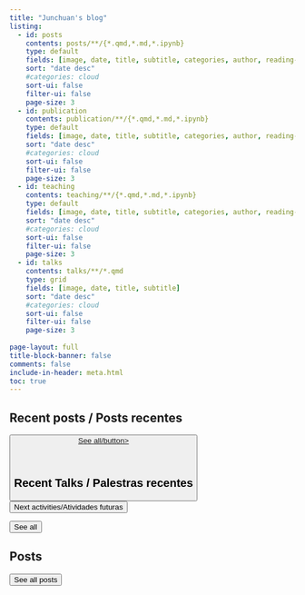```yaml
---
title: "Junchuan's blog"
listing:
  - id: posts
    contents: posts/**/{*.qmd,*.md,*.ipynb}
    type: default
    fields: [image, date, title, subtitle, categories, author, reading-time]
    sort: "date desc"
    #categories: cloud
    sort-ui: false
    filter-ui: false
    page-size: 3
  - id: publication
    contents: publication/**/{*.qmd,*.md,*.ipynb}
    type: default
    fields: [image, date, title, subtitle, categories, author, reading-time]
    sort: "date desc"
    #categories: cloud
    sort-ui: false
    filter-ui: false
    page-size: 3     
  - id: teaching
    contents: teaching/**/{*.qmd,*.md,*.ipynb}
    type: default
    fields: [image, date, title, subtitle, categories, author, reading-time]
    sort: "date desc"
    #categories: cloud
    sort-ui: false
    filter-ui: false
    page-size: 3
  - id: talks
    contents: talks/**/*.qmd
    type: grid
    fields: [image, date, title, subtitle]
    sort: "date desc"
    #categories: cloud
    sort-ui: false
    filter-ui: false
    page-size: 3        
  
page-layout: full
title-block-banner: false
comments: false
include-in-header: meta.html  
toc: true
---
```


## Recent posts / Posts recentes

::: {#posts}
:::

<a href="../posts/index.html"> <button type="button" class="btn btn-primary float-end btn-sm">See all/button></a>

<br>

## Recent Talks / Palestras recentes

<a href="../talks/index.html"> <button type="button" class="btn btn-danger float-end btn-sm">Next activities/Atividades futuras</button></a><br>

::: {#talks}
:::

<a href="../talks/index.html"> <button type="button" class="btn btn-primary float-end btn-sm">See all</button></a>

## Posts 

::: {#posts-en}
:::

<a href="../posts/en.html"> <button type="button" class="btn btn-primary float-end btn-sm">See all posts</button></a>

